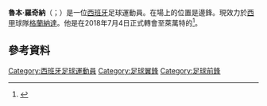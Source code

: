 {{noteTA
|G1=Football
|G2=uefa
|G3=laliga
|1=zh-hans:鲁本;zh-hk:魯賓;zh-tw:魯本;
|2=zh-hans:罗奇纳;zh-hk:洛堅拿;zh-tw:羅切納;
}}

{{Infobox football biography
| name = 魯本·罗奇纳<br>Rubén Rochina
| image = Rubén Rochina 2016.jpg
| image_size = 
| caption = 
| fullname = Rubén Rochina Naixes
| birth_date = {{birth date and age|1991|3|23|df=y}}
| birth_place = [[西班牙|西班牙]][[薩貢托|薩貢托]]
| height = 1.79m
| position = [[前鋒|前鋒]]
| currentclub = [[格拉纳达足球俱乐部|格蘭納達]]
| clubnumber = 21
| youthyears1 = 2003–2004 | youthclubs1 = [[巴伦西亚足球俱乐部|巴伦西亚]]
| youthyears2 = 2004–2010 | youthclubs2 = [[巴塞罗那足球俱乐部|巴塞罗那]]
| years1 = 2008–2011 | clubs1 = [[巴塞罗那足球俱乐部B队|巴塞罗那B队]] | caps1 = 26 | goals1 = 4
| years2 = 2011–2014 | clubs2 = [[布莱克本流浪者足球俱乐部|布莱克本流浪者]] | caps2 = 46 | goals2 = 7
| years3 = 2013 | clubs3 = → [[皇家萨拉戈萨|萨拉戈萨]] (租借) | caps3 = 15 | goals3 = 1
| years4 = 2014 | clubs4 = → [[巴列卡诺闪电|巴列卡诺]] (租借) | caps4 = 17 | goals4 = 3
| years5 = 2014–2016 | clubs5 = [[格拉纳达足球俱乐部|格拉纳达]] | caps5 = 54 | goals5 = 8
| years6 = 2016–2018 | clubs6 = [[喀山红宝石足球俱乐部|魯賓卡山]] | caps6 = 27 | goals6 = 2
| years7 = 2018 | clubs7 = → [[莱万特体育联盟|利雲特]] (租借) | caps7 = 5 | goals7 = 1
| years8 = 2018–2021 | clubs8 = [[莱万特体育联盟|利雲特]] | caps8 = 80 | goals8 = 8
| years9 = 2021– | clubs9 = [[格拉纳达足球俱乐部|格蘭納達]] | caps9 = 12 | goals9 = 1
| nationalyears1 = 2008 | nationalteam1 = 西班牙U17 | nationalcaps1 = 7 | nationalgoals1 = 4 
| nationalyears2 = 2009 | nationalteam2 = 西班牙U18 | nationalcaps2 = 1 | nationalgoals2 = 0
| nationalyears3 = 2010 | nationalteam3 = 西班牙U19 | nationalcaps3 = 9 | nationalgoals3 = 4
| club-update = 13 February 2022
| nationalteam-update =
}}

'''魯本·羅奇納'''（{{lang-es|Rubén Rochina}}；{{bd|1991年|3月23日}}）是一位[[西班牙|西班牙]]足球運動員。在場上的位置是邊鋒。現效力於[[西甲|西甲]]球隊[[格拉纳达足球俱乐部|格蘭納達]]。他是在2018年7月4日正式轉會至萊萬特的<ref>{{cite web|url=http://www.levanteud.com/es/info/rochina|title=Rochina se vincula al Levante para las próximas tres temporadas|trans-title=Rochina signs a three-year contract|publisher=Levante UD|language=es|date=4 July 2018|accessdate=4 July 2018|archive-date=2021-01-21|archive-url=https://web.archive.org/web/20210121231530/https://www.levanteud.com/es/info/rochina|dead-url=no}}</ref>。

==參考資料==
{{Reflist}}

{{格蘭納達足球會球員名單}}

{{DEFAULTSORT: Rochina, Rubén}}
[[Category:西班牙足球運動員|Category:西班牙足球運動員]]
[[Category:足球翼鋒|Category:足球翼鋒]]
[[Category:足球前鋒|Category:足球前鋒]]